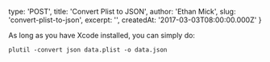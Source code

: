 
  type: 'POST',
  title: 'Convert Plist to JSON',
  author: 'Ethan Mick',
  slug: 'convert-plist-to-json',
  excerpt: '',
  createdAt: '2017-03-03T08:00:00.000Z'
}


As long as you have Xcode installed, you can simply do:

    plutil -convert json data.plist -o data.json
